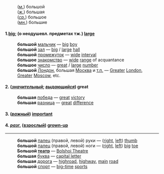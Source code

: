 :(''[[м.]]'') большой <br>
:(''[[ж.]]'') большая <br>
:(''[[ср.]]'') большое <br>
:(''[[мн.]]'') большие

==== 1.[[big]]; (о неодушевл. предметах тж.) [[large]] ====

:'''большой''' [[мальчик]] — [[big]] [[boy]]<br>
:'''большой''' [[зал]] — [[big]] / [[large]] [[hall]] <br>
:'''большой''' [[промежуток]] — [[wide]] [[interval]] <br>
:'''большое''' [[знакомство]] — [[wide]] [[range]] of acquantance  <br>
:'''большое''' [[число]] — [[great]] / [[large]] [[number]]  <br>
:'''большой''' [[Лондон]], большая [[Москва]] и [[т.п.]] — [[Greater]] [[London]], [[Greater]] [[Moscow]],  etc. 

==== 2.  (''[[значительный]]''; ''[[выдающийся]]'') great ====

:'''большая''' [[победа]] — [[great]] [[victory]]
:'''большая''' [[разница]] — [[great]] [[difference]]

==== 3.  (''[[важный]]'') [[important]] ====

==== 4.  ''[[разг.]]'' ([[взрослый]]) [[grown-up]] ====

----

:'''большой''' [[палец]] (правой, левой) руки — ([[right]], [[left]]) [[thumb]]
:'''большой''' [[палец]] (правой, левой) ноги — ([[right]], [[left]]) [[big]] [[toe]]
:'''Большой [[театр]]''' — [[Bolshoi Theatre]]
:'''большая''' [[буква]] — [[capital letter]]
:'''большая''' [[дорога]] — [[highroad]], [[highway]], [[main]] [[road]]
:'''большой''' [[спорт]] — [[big-time]] [[sport]]s